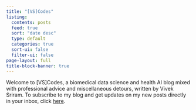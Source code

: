```yaml
---
title: "[VS]Codes"
listing:
  contents: posts
  feed: true
  sort: "date desc"
  type: default
  categories: true
  sort-ui: false
  filter-ui: false
page-layout: full
title-block-banner: true
---
```


Welcome to \[VS\]Codes, a biomedical data science and health AI blog mixed with professional advice and miscellaneous detours, written by Vivek Sriram. To subscribe to my blog and get updates on my new posts directly in your inbox, click [here](https://vsriram24.substack.com/subscribe).
